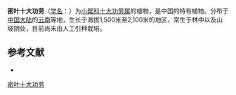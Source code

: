 {{Speciesbox
| name = 密叶十大功劳
| status = 
| status_system = 
| image =
| genus = Mahonia
| species = conferta
| authority = Takeda
}}

'''密叶十大功劳'''（[[学名|学名]]：{{lang|la|''Mahonia conferta''}}）为[[小檗科|小檗科]][[十大功劳属|十大功劳属]]的植物，是中国的特有植物。分布于[[中国大陆|中国大陆]]的[[云南|云南]]等地，生长于海拔1,500米至2,100米的地区，常生于林中以及山坡阴处，目前尚未由人工引种栽培。

== 参考文献 ==
<div class="references-small">
* {{cite web| url =http://www.bioinfo.cn/db05/KmzwSpecies.php?action=view&id=2313| title =密叶十大功劳| work =《中国高等植物数据库全库》| publisher =中国科学院微生物研究所| author =昆明植物研究所| accessdate =2009-02-23| deadurl =yes| archiveurl =https://web.archive.org/web/20160305003700/http://www.bioinfo.cn/db05/KmzwSpecies.php?action=view&id=2313| archivedate =2016-03-05}}
</div>
{{Taxonbar|from=Q1020687}}

[[Category:十大功劳属|密叶十大功劳]]


{{植物小作品}}